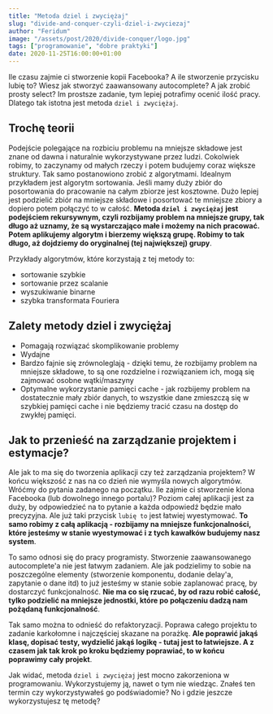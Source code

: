 ```yaml
---
title: "Metoda dziel i zwyciężaj"
slug: "divide-and-conquer-czyli-dziel-i-zwyciezaj"
author: "Feridum"
image: "/assets/post/2020/divide-conquer/logo.jpg"
tags: ["programowanie", "dobre praktyki"]
date: 2020-11-25T16:00:00+01:00
---
```


Ile czasu zajmie ci stworzenie kopii Facebooka? A ile stworzenie przycisku lubię to? Wiesz jak stworzyć zaawansowany autocomplete? A jak zrobić prosty select? Im prostsze zadanie, tym lepiej potrafimy ocenić ilość pracy. Dlatego tak istotna jest metoda `dziel i zwyciężaj`.



## Trochę teorii

Podejście polegające na rozbiciu problemu na mniejsze składowe jest znane od dawna i naturalnie wykorzystywane przez ludzi. Cokolwiek robimy, to zaczynamy od małych rzeczy i potem budujemy coraz większe struktury. Tak samo postanowiono zrobić z algorytmami. Idealnym przykładem jest algorytm sortowania. Jeśli mamy duży zbiór do posortowania do pracowanie na całym zbiorze jest kosztowne. Dużo lepiej jest podzielić zbiór na mniejsze składowe i posortować te mniejsze zbiory a dopiero potem połączyć to w całość. **Metoda `dziel i zwyciężaj` jest podejściem rekursywnym, czyli rozbijamy problem na mniejsze grupy, tak długo aż uznamy, że są wystarczająco małe i możemy na nich pracować. Potem aplikujemy algorytm i bierzemy większą grupę. Robimy to tak długo, aż dojdziemy do oryginalnej (tej największej) grupy**. 

Przykłady algorytmów, które korzystają z tej metody to: 

- sortowanie szybkie
- sortowanie przez scalanie
- wyszukiwanie binarne
- szybka transformata Fouriera

## Zalety metody dziel i zwyciężaj

- Pomagają rozwiązać skomplikowanie problemy
- Wydajne
- Bardzo fajnie się zrównoleglają - dzięki temu, że rozbijamy problem na mniejsze składowe, to są one rozdzielne i rozwiązaniem ich, mogą się zajmować osobne wątki/maszyny
- Optymalne wykorzystanie pamięci cache - jak rozbijemy problem na dostatecznie mały zbiór danych, to wszystkie dane zmieszczą się w szybkiej pamięci cache i nie będziemy tracić czasu na dostęp do zwykłej pamięci.

## Jak to przenieść na zarządzanie projektem i estymacje?

Ale jak to ma się do tworzenia aplikacji czy też zarządzania projektem? W końcu większość z nas na co dzień nie wymyśla nowych algorytmów. Wróćmy do pytania zadanego na początku. Ile zajmie ci stworzenie klona Facebooka (lub dowolnego innego portalu)? Poziom całej aplikacji jest za duży, by odpowiedzieć na to pytanie a każda odpowiedź będzie mało precyzyjna. Ale już taki przycisk `lubię to` jest łatwiej wyestymować. **To samo robimy z całą aplikacją - rozbijamy na mniejsze funkcjonalności, które jesteśmy w stanie wyestymować i z tych kawałków budujemy nasz system**. 

To samo odnosi się do pracy programisty. Stworzenie zaawansowanego autocomplete'a nie jest łatwym zadaniem. Ale jak podzielimy to sobie na poszczególne elementy (stworzenie komponentu, dodanie delay'a, zapytanie o dane itd) to już jesteśmy w stanie sobie zaplanować pracę, by dostarczyć funkcjonalność. **Nie ma co się rzucać, by od razu robić całość, tylko podzielić na mniejsze jednostki, które po połączeniu dadzą nam pożądaną funkcjonalność**. 

Tak samo można to odnieść do refaktoryzacji. Poprawa całego projektu to zadanie karkołomne i najczęściej skazane na porażkę. **Ale poprawić jakąś klasę, dopisać testy, wydzielić jakąś logikę - tutaj jest to łatwiejsze. A z czasem jak tak krok po kroku będziemy poprawiać, to w końcu poprawimy cały projekt**.

Jak widać, metoda `dziel i zwyciężaj` jest mocno zakorzeniona w programowaniu. Wykorzystujemy ją, nawet o tym nie wiedząc. Znałeś ten termin czy wykorzystywałeś go podświadomie? No i gdzie jeszcze wykorzystujesz tę metodę?